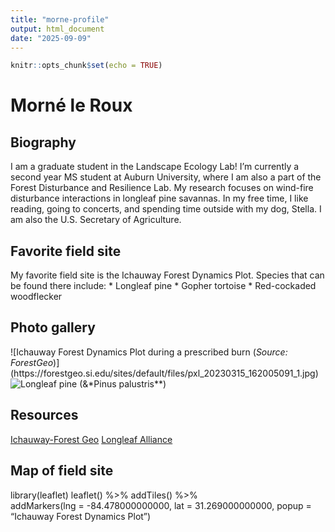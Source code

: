 ```yaml
---
title: "morne-profile"
output: html_document
date: "2025-09-09"
---
```


```r
knitr::opts_chunk$set(echo = TRUE)
```

# Morné le Roux
## Biography
I am a graduate student in the Landscape Ecology Lab! I'm currently a second year MS student at Auburn University, where I am also a part of the Forest Disturbance and Resilience Lab. My research focuses on wind-fire disturbance interactions in longleaf pine savannas. In my free time, I like reading, going to concerts, and spending time outside with my dog, Stella. I am also the U.S. Secretary of Agriculture. 

## Favorite field site
My favorite field site is the Ichauway Forest Dynamics Plot. Species that can be found there include: 
* Longleaf pine 
* Gopher tortoise 
* Red-cockaded woodflecker 

## Photo gallery
![Ichauway Forest Dynamics Plot during a prescribed burn (*Source: ForestGeo*)] (https://forestgeo.si.edu/sites/default/files/pxl_20230315_162005091_1.jpg)
![Longleaf pine (&*Pinus palustris**)](img/morne-pic/IMG_5848.jpg)

## Resources
[Ichauway-Forest Geo](htps://forestgeo.si.edu/sites/north-america/ichauway)
[Longleaf Alliance](https://longleafalliance.org/what-is-longleaf/the-tree/)

## Map of field site
library(leaflet)
leaflet() %>% 
  addTiles() %>%     
  addMarkers(lng = -84.478000000000, lat = 31.269000000000, popup = "Ichauway Forest Dynamics Plot")